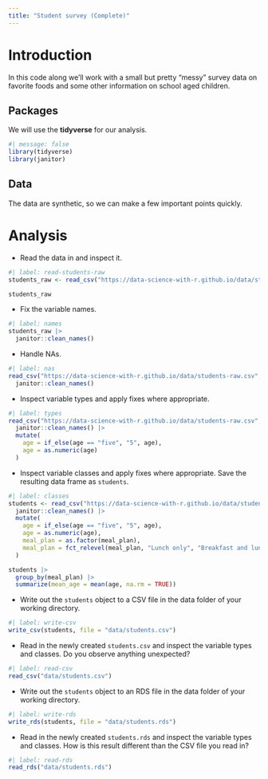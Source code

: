 ```yaml
---
title: "Student survey (Complete)"
---
```


# Introduction

In this code along we'll work with a small but pretty "messy" survey data on favorite foods and some other information on school aged children.

## Packages

We will use the **tidyverse** for our analysis.

```r
#| message: false
library(tidyverse)
library(janitor)
```

## Data

The data are synthetic, so we can make a few important points quickly.

# Analysis

-   Read the data in and inspect it.

```r
#| label: read-students-raw
students_raw <- read_csv("https://data-science-with-r.github.io/data/students-raw.csv")

students_raw
```

-   Fix the variable names.

```r
#| label: names
students_raw |>
  janitor::clean_names()
```

-   Handle NAs.

```r
#| label: nas
read_csv("https://data-science-with-r.github.io/data/students-raw.csv", na = c("", "N/A")) |>
  janitor::clean_names()
```

-   Inspect variable types and apply fixes where appropriate.

```r
#| label: types
read_csv("https://data-science-with-r.github.io/data/students-raw.csv", na = c("", "N/A")) |>
  janitor::clean_names() |>
  mutate(
    age = if_else(age == "five", "5", age),
    age = as.numeric(age)
  )
```

-   Inspect variable classes and apply fixes where appropriate. Save the resulting data frame as `students`.

```r
#| label: classes
students <- read_csv("https://data-science-with-r.github.io/data/students-raw.csv", na = c("", "N/A")) |>
  janitor::clean_names() |>
  mutate(
    age = if_else(age == "five", "5", age),
    age = as.numeric(age),
    meal_plan = as.factor(meal_plan),
    meal_plan = fct_relevel(meal_plan, "Lunch only", "Breakfast and lunch")
  )

students |>
  group_by(meal_plan) |>
  summarize(mean_age = mean(age, na.rm = TRUE))
```

-   Write out the `students` object to a CSV file in the data folder of your working directory.

```r
#| label: write-csv
write_csv(students, file = "data/students.csv")
```

-   Read in the newly created `students.csv` and inspect the variable types and classes. Do you observe anything unexpected?

```r
#| label: read-csv
read_csv("data/students.csv")
```

-   Write out the `students` object to an RDS file in the data folder of your working directory.

```r
#| label: write-rds
write_rds(students, file = "data/students.rds")
```

-   Read in the newly created `students.rds` and inspect the variable types and classes. How is this result different than the CSV file you read in?

```r
#| label: read-rds
read_rds("data/students.rds")
```
